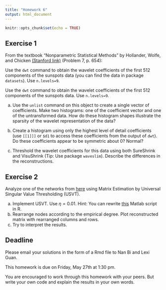 ```yaml
---
title: "Homework 6"
output: html_document
---
```


```r
knitr::opts_chunk$set(echo = TRUE)
```

## Exercise 1

From the textbook "Nonparametric Statistical Methods" by Hollander, Wolfe, and Chicken [(Stanford link)](http://site.ebrary.com/lib/stanford/reader.action?docID=10799793) (Problem 7, p. 654):  

Use the ``dwt`` command to obtain the wavelet coefficients of the first 512 components of the sunspots data (you can find the data in package ``datasets``). Use ``n.levels=9``.

Use the ``dwt`` command to obtain the wavelet coefficients of the first 512 components of the sunspots data. Use ``n.levels=9``. 

(a) Use the ``unlist`` command on this object to create a single vector of coefficients. Make two histograms: one of the coefficient vector and one of the untransformed data. How do these histogram shapes illustrate the sparsity of the wavelet representation of the data? 

(b) Create a histogram using only the highest level of detail coefficients (use ``[[1]]]`` or ``$d1`` to access these coefficients from the output of ``dwt``). Do these coefficients appear to be symmetric about 0? Normal? 

(c) Threshold the wavelet coefficients for this data using both SureShrink and VisuShrink (Tip: Use package ``waveslim``). Describe the differences in the reconstructions.

## Exercise 2

Analyze one of the networks from [here](https://snap.stanford.edu/data/) using Matrix Estimation by Universal Singular
Value Thresholding (USVT).

(a) Implement USVT. Use $\eta = 0.01$. Hint: You can rewrite [this](https://github.com/airoldilab/SAS/blob/master/usvt.m) Matlab script in R.
(b) Rearrange nodes according to the empirical degree. Plot reconstructed matrix with rearranged columns and rows.
(c) Try to interpret the results.

## Deadline

Please email your solutions in the form of a Rmd file to Nan Bi and Lexi Guan.

This homework is due on Friday, May 27th at 1:30 pm.

You are encouraged to work through this homework with your peers. But write your own code and explain the results in your own words.
